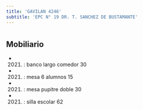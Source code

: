 ```yaml
---
title: 'GAVILAN 4246'
subtitle: 'EPC N° 19 DR. T. SANCHEZ DE BUSTAMANTE'
---
```


#


## Mobiliario

*  (2021) : banco largo comedor 30 

*  (2021) : mesa 6 alumnos 15 

*  (2021) : mesa pupitre doble 30 

*  (2021) : silla escolar 62 



